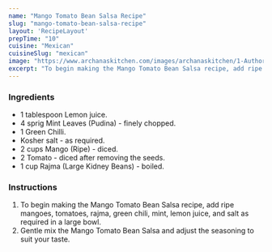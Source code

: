 ---
name: "Mango Tomato Bean Salsa Recipe"
slug: "mango-tomato-bean-salsa-recipe"
layout: 'RecipeLayout'
prepTime: "10"
cuisine: "Mexican"
cuisineSlug: "mexican"
image: "https://www.archanaskitchen.com/images/archanaskitchen/1-Author/Nithya_Anantham/Mango_Tomato_Bean_Salsa.jpg"
excerpt: "To begin making the Mango Tomato Bean Salsa recipe, add ripe mangoes, tomatoes, rajma, green chili, mint, lemon juice, and salt as required in a large bowl"
---

### Ingredients

- 1 tablespoon Lemon juice.
- 4 sprig Mint Leaves (Pudina) - finely chopped.
- 1 Green Chilli.
- Kosher salt - as required.
- 2 cups Mango (Ripe) - diced.
- 2 Tomato - diced after removing the seeds.
- 1 cup Rajma (Large Kidney Beans) - boiled.

### Instructions

1. To begin making the Mango Tomato Bean Salsa recipe, add ripe mangoes, tomatoes, rajma, green chili, mint, lemon juice, and salt as required in a large bowl.
1. Gentle mix the Mango Tomato Bean Salsa  and adjust the seasoning to suit your taste.
